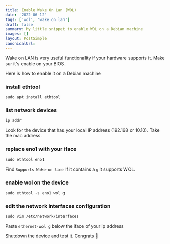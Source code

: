 ```yaml
---
title: Enable Wake On Lan (WOL)
date: '2022-06-12'
tags: ['wol', 'wake on lan']
draft: false
summary: My little snippet to enable WOL on a Debian machine
images: []
layout: PostSimple
canonicalUrl:
---
```


Wake on LAN is very useful functionality if your hardware supports it.
Make sur it's enable on your BIOS.

Here is how to enable it on a Debian machine

### install ethtool

```
sudo apt install ethtool
```

### list network devices

```
ip addr
```

Look for the device that has your local IP address (192.168 or 10.10). Take the mac address.

### replace eno1 with your iface

```
sudo ethtool eno1
```

Find `Supports Wake-on line`
If it contains a `g` it supports WOL.

### enable wol on the device

```
sudo ethtool -s eno1 wol g
```

### edit the network interfaces configuration

```
sudo vim /etc/network/interfaces
```

Paste `ethernet-wol g` below the iface of your ip address

Shutdown the device and test it. Congrats 🎉

